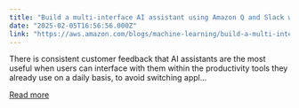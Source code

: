 ```yaml
---
title: "Build a multi-interface AI assistant using Amazon Q and Slack with Amazon CloudFront clickable references from an Amazon S3 bucket"
date: "2025-02-05T16:56:56.000Z"
link: "https://aws.amazon.com/blogs/machine-learning/build-a-multi-interface-ai-assistant-using-amazon-q-and-slack-with-amazon-cloudfront-clickable-references-from-an-amazon-s3-bucket/"
---
```


There is consistent customer feedback that AI assistants are the most useful when users can interface with them within the productivity tools they already use on a daily basis, to avoid switching appl...

[Read more](https://aws.amazon.com/blogs/machine-learning/build-a-multi-interface-ai-assistant-using-amazon-q-and-slack-with-amazon-cloudfront-clickable-references-from-an-amazon-s3-bucket/)
